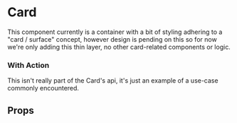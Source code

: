 
# Card

This component currently is a container with a bit of styling adhering to a "card / surface" concept, however design is pending on this so for now we're only adding this thin layer, no other card-related components or logic.

<Canvas withSource="open">
    <Story id="components-card--basic" />
</Canvas>

### With Action

This isn't really part of the Card's api, it's just an example of a use-case commonly encountered.

<Canvas>
    <Story id="components-card--with-action-horizontal" />
</Canvas>

## Props

<ArgsTable story={PRIMARY_STORY} />
